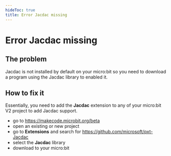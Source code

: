 ```yaml
---
hideToc: true
title: Error Jacdac missing
---
```


# Error Jacdac missing

## The problem

Jacdac is not installed by default on your micro:bit so you need to download a program using
the Jacdac library to enabled it.

## How to fix it

Essentially, you need to add the **Jacdac** extension to any of your micro:bit V2 project to add Jacdac support.

* go to https://makecode.microbit.org/beta
* open an existing or new project
* go to **Extensions** and search for https://github.com/microsoft/pxt-Jacdac
* select the **Jacdac** library
* download to your micro:bit
